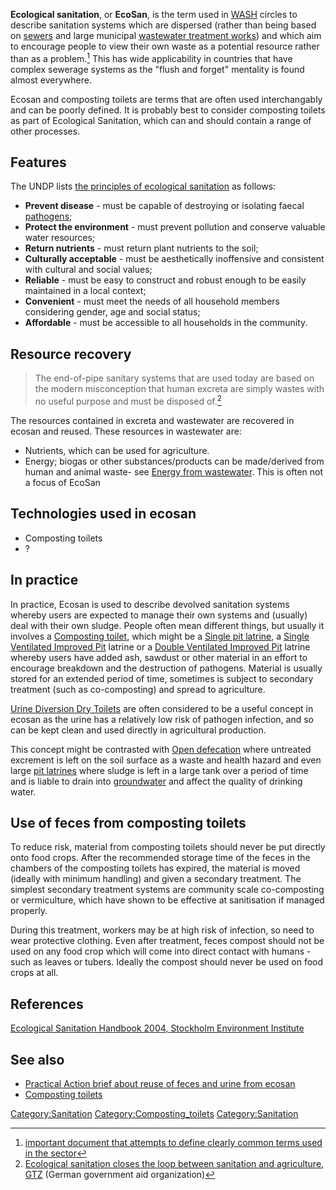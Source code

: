 '''Ecological sanitation''', or '''EcoSan''', is the term used in [[WASH]] circles to describe sanitation systems which are dispersed (rather than being based on [[Sewage_collection| sewers]] and large municipal [[wastewater_treatment| wastewater treatment works]]) and which aim to encourage people to view their own waste as a potential resource rather than as a problem.<ref>[http://www.susana.org/docs_ccbk/susana_download/2-874-giz-technology-review-of-uddts-dec-2012.pdf important document that attempts to define clearly common terms used in the sector]</ref> This has wide applicability in countries that have complex sewerage systems as the "flush and forget" mentality is found almost everywhere.

Ecosan and composting toilets are terms that are often used interchangably and can be poorly defined. It is probably best to consider composting toilets as part of Ecological Sanitation, which can and should contain a range of other processes.

==Features==
The UNDP lists [http://www.undp.org/water/initiatives/ecol.html the principles of ecological sanitation] as follows:
* '''Prevent disease''' - must be capable of destroying or isolating faecal [[pathogens]]; 
* '''Protect the environment''' - must prevent pollution and conserve valuable water resources; 
* '''Return nutrients''' - must return plant nutrients to the soil; 
* '''Culturally acceptable''' - must be aesthetically inoffensive and consistent with cultural and social values; 
* '''Reliable''' - must be easy to construct and robust enough to be easily maintained in a local context; 
* '''Convenient ''' - must meet the needs of all household members considering gender, age            and social status; 
* '''Affordable ''' - must be accessible to all households in the community. 

==Resource recovery==
<blockquote>
The end-of-pipe sanitary systems that are used today are based on the modern misconception that human excreta are simply wastes with no useful purpose and must be disposed of.<ref>[http://www.gtz.de/en/themen/umwelt-infrastruktur/wasser/8524.htm Ecological sanitation closes the loop between sanitation and agriculture], [[GTZ]] (German government aid organization)</ref>
</blockquote>

The resources contained in excreta and wastewater are recovered in ecosan and reused. These resources in wastewater are:
* Nutrients, which can be used for agriculture. 
* Energy; biogas or other substances/products can be made/derived from human and animal waste- see [[Energy from wastewater]]. This is often not a focus of EcoSan

==Technologies used in ecosan==
* Composting toilets
* ?

==In practice==
In practice, Ecosan is used to describe devolved sanitation systems whereby users are expected to manage their own systems and (usually) deal with their own sludge.  People often mean different things, but usually it involves a [[Composting toilet]], which might be a [[Single pit latrine]], a [[Single Ventilated Improved Pit]] latrine or a [[Double Ventilated Improved Pit]] latrine whereby users have added ash, sawdust or other material in an effort to encourage breakdown and the destruction of pathogens.  Material is usually stored for an extended period of time, sometimes is subject to secondary treatment (such as co-composting) and spread to agriculture.

[[Urine_diversion_dry_toilet| Urine Diversion Dry Toilets]] are often considered to be a useful concept in ecosan as the urine has a relatively low risk of pathogen infection, and so can be kept clean and used directly in agricultural production.

This concept might be contrasted with [[Open defecation]] where untreated excrement is left on the soil surface as a waste and health hazard and even large [[Single pit latrine| pit latrines]] where sludge is left in a large tank over a period of time and is liable to drain into [[groundwater]] and affect the quality of drinking water.

==Use of feces from composting toilets==
To reduce risk, material from composting toilets should never be put directly onto food crops. After the recommended storage time of the feces in the chambers of the composting toilets has expired, the material is moved (ideally with minimum handling) and given a secondary treatment. The simplest secondary treatment systems are community scale co-composting or vermiculture, which have shown to be effective at sanitisation if managed properly.

During this treatment, workers may be at high risk of infection, so need to wear protective clothing. Even after treatment, feces compost should not be used on any food crop which will come into direct contact with humans - such as leaves or tubers. Ideally the compost should never be used on food crops at all.

==References==
[https://wiki.umn.edu/pub/EWB/Uganda/SIDAGuidebook.pdf Ecological Sanitation Handbook 2004, Stockholm Environment Institute]
{{reflist}}

==See also==
* [[Reuse of faeces and urine|Practical Action brief about reuse of feces and urine from ecosan]]
* [[Composting toilets]]

[[Category:Sanitation]]
[[Category:Composting_toilets]]
[[Category:Sanitation]]